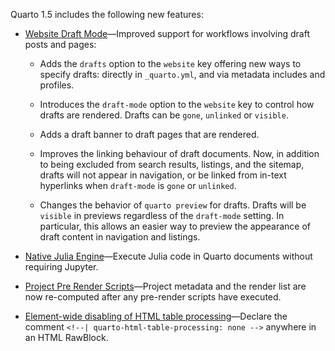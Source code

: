 Quarto 1.5 includes the following new features:

-   [Website Draft Mode](/docs/websites/website-drafts.qmd)---Improved support for workflows involving draft posts and pages:

    -   Adds the `drafts` option to the `website` key offering new ways to specify drafts: directly in `_quarto.yml`, and via metadata includes and profiles.

    -   Introduces the `draft-mode` option to the `website` key to control how drafts are rendered. Drafts can be `gone`, `unlinked` or `visible`.

    -   Adds a draft banner to draft pages that are rendered.

    -   Improves the linking behaviour of draft documents. Now, in addition to being excluded from search results, listings, and the sitemap, drafts will not appear in navigation, or be linked from in-text hyperlinks when `draft-mode` is `gone` or `unlinked`.

    -   Changes the behavior of `quarto preview` for drafts. Drafts will be `visible` in previews regardless of the `draft-mode` setting. In particular, this allows an easier way to preview the appearance of draft content in navigation and listings.

-   [Native Julia Engine](/docs/computations/julia.qmd#using-the-julia-engine)---Execute Julia code in Quarto documents without requiring Jupyter.

-   [Project Pre Render Scripts](/docs/projects/scripts.qmd#pre-and-post-render)---Project metadata and the render list are now re-computed after any pre-render scripts have executed.

-   [Element-wide disabling of HTML table processing](/docs/authoring/tables.qmd#library-authors)---Declare the comment `<!--| quarto-html-table-processing: none -->` anywhere in an HTML RawBlock.